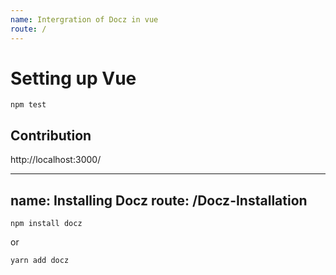 ```yaml
---
name: Intergration of Docz in vue
route: /
---
```


# Setting up Vue

```
npm test
```
## Contribution
http://localhost:3000/


---
name: Installing Docz
route: /Docz-Installation
---

```
npm install docz

```
or
```
yarn add docz
```


